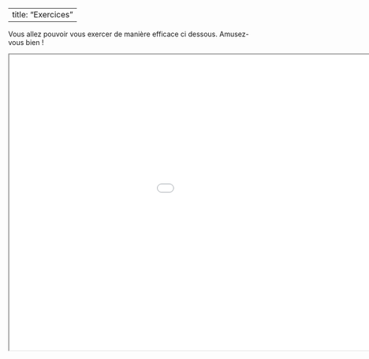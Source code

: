 
---
title: "Exercices"
---
Vous allez pouvoir vous exercer de manière efficace ci dessous. Amusez-vous bien !

<iframe src="exos/example.html" width="1200px" height="600px"></iframe>


